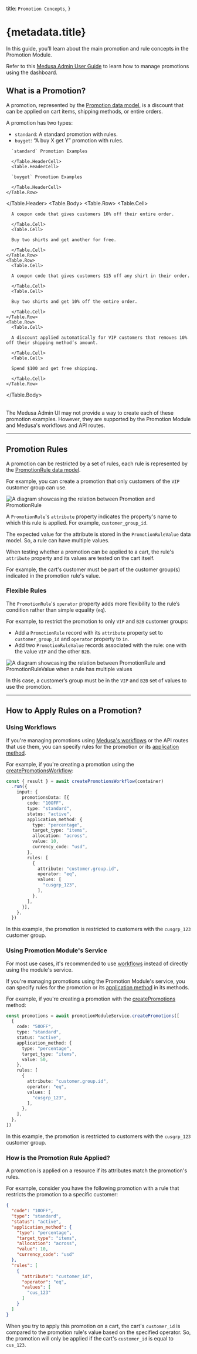 
  title: `Promotion Concepts`,
}

# {metadata.title}

In this guide, you’ll learn about the main promotion and rule concepts in the Promotion Module.

<Note title="Looking for no-code docs?">

Refer to this [Medusa Admin User Guide](!user-guide!/promotions) to learn how to manage promotions using the dashboard.

</Note>

## What is a Promotion?

A promotion, represented by the [Promotion data model](/references/promotion/models/Promotion), is a discount that can be applied on cart items, shipping methods, or entire orders.

A promotion has two types:

- `standard`: A standard promotion with rules.
- `buyget`: “A buy X get Y” promotion with rules.

<Table>
  <Table.Header>
    <Table.Row>
      <Table.HeaderCell>
      
      `standard` Promotion Examples
      
      </Table.HeaderCell>
      <Table.HeaderCell>
      
      `buyget` Promotion Examples
      
      </Table.HeaderCell>
    </Table.Row>
  </Table.Header>
  <Table.Body>
    <Table.Row>
      <Table.Cell>

      A coupon code that gives customers 10% off their entire order.

      </Table.Cell>
      <Table.Cell>

      Buy two shirts and get another for free.

      </Table.Cell>
    </Table.Row>
    <Table.Row>
      <Table.Cell>

      A coupon code that gives customers $15 off any shirt in their order.

      </Table.Cell>
      <Table.Cell>

      Buy two shirts and get 10% off the entire order.

      </Table.Cell>
    </Table.Row>
    <Table.Row>
      <Table.Cell>

      A discount applied automatically for VIP customers that removes 10% off their shipping method’s amount.

      </Table.Cell>
      <Table.Cell>

      Spend $100 and get free shipping.

      </Table.Cell>
    </Table.Row>
  </Table.Body>
</Table>

<Note>

The Medusa Admin UI may not provide a way to create each of these promotion examples. However, they are supported by the Promotion Module and Medusa's workflows and API routes.

</Note>

---

## Promotion Rules

A promotion can be restricted by a set of rules, each rule is represented by the [PromotionRule data model](/references/promotion/models/PromotionRule).

For example, you can create a promotion that only customers of the `VIP` customer group can use.

![A diagram showcasing the relation between Promotion and PromotionRule](https://res.cloudinary.com/dza7lstvk/image/upload/v1709833196/Medusa%20Resources/promotion-promotion-rule_msbx0w.jpg)

A `PromotionRule`'s `attribute` property indicates the property's name to which this rule is applied. For example, `customer_group_id`.

The expected value for the attribute is stored in the `PromotionRuleValue` data model. So, a rule can have multiple values.

When testing whether a promotion can be applied to a cart, the rule's `attribute` property and its values are tested on the cart itself.

For example, the cart's customer must be part of the customer group(s) indicated in the promotion rule's value.

### Flexible Rules

The `PromotionRule`'s `operator` property adds more flexibility to the rule’s condition rather than simple equality (`eq`).

For example, to restrict the promotion to only `VIP` and `B2B` customer groups:

- Add a `PromotionRule` record with its `attribute` property set to `customer_group_id` and `operator` property to `in`.
- Add two `PromotionRuleValue` records associated with the rule: one with the value `VIP` and the other `B2B`.

![A diagram showcasing the relation between PromotionRule and PromotionRuleValue when a rule has multiple values](https://res.cloudinary.com/dza7lstvk/image/upload/v1709897383/Medusa%20Resources/promotion-promotion-rule-multiple_hctpmt.jpg)

In this case, a customer’s group must be in the `VIP` and `B2B` set of values to use the promotion.

---

## How to Apply Rules on a Promotion?

### Using Workflows

If you're managing promotions using [Medusa's workflows](../../../medusa-workflows-reference/page.mdx) or the API routes that use them, you can specify rules for the promotion or its [application method](../application-method/page.mdx).

For example, if you're creating a promotion using the [createPromotionsWorkflow](/references/medusa-workflows/createPromotionsWorkflow):

```ts
const { result } = await createPromotionsWorkflow(container)
  .run({
    input: {
      promotionsData: [{
        code: "10OFF",
        type: "standard",
        status: "active",
        application_method: {
          type: "percentage",
          target_type: "items",
          allocation: "across",
          value: 10,
          currency_code: "usd",
        },
        rules: [
          {
            attribute: "customer.group.id",
            operator: "eq",
            values: [
              "cusgrp_123",
            ],
          },
        ],
      }],
    },
  })
```

In this example, the promotion is restricted to customers with the `cusgrp_123` customer group.

### Using Promotion Module's Service

<Note>

For most use cases, it's recommended to use [workflows](#using-workflows) instead of directly using the module's service.

</Note>

If you're managing promotions using the Promotion Module's service, you can specify rules for the promotion or its [application method](../application-method/page.mdx) in its methods.

For example, if you're creating a promotion with the [createPromotions](/references/promotion/createPromotions) method:

```ts
const promotions = await promotionModuleService.createPromotions([
  {
    code: "50OFF",
    type: "standard",
    status: "active",
    application_method: {
      type: "percentage",
      target_type: "items",
      value: 50,
    },
    rules: [
      {
        attribute: "customer.group.id",
        operator: "eq",
        values: [
          "cusgrp_123",
        ],
      },
    ],
  },
])
```

In this example, the promotion is restricted to customers with the `cusgrp_123` customer group.

### How is the Promotion Rule Applied?

A promotion is applied on a resource if its attributes match the promotion's rules.

For example, consider you have the following promotion with a rule that restricts the promotion to a specific customer:

```json
{
  "code": "10OFF",
  "type": "standard",
  "status": "active",
  "application_method": {
    "type": "percentage",
    "target_type": "items",
    "allocation": "across",
    "value": 10,
    "currency_code": "usd"
  },
  "rules": [
    {
      "attribute": "customer_id",
      "operator": "eq",
      "values": [
        "cus_123"
      ]
    }
  ]
}
```

When you try to apply this promotion on a cart, the cart's `customer_id` is compared to the promotion rule's value based on the specified operator. So, the promotion will only be applied if the cart's `customer_id` is equal to `cus_123`.
